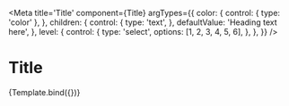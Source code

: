 
<Meta
  title='Title'
  component={Title}
  argTypes={{
    color: {
      control: { type: 'color' },
    },
    children: {
      control: {
        type: 'text',
      },
      defaultValue: 'Heading text here',
    },
    level: {
      control: {
        type: 'select',
        options: [1, 2, 3, 4, 5, 6],
      },
    },
  }}
/>


# Title

<Canvas>
  <Story name='Default'>{Template.bind({})}</Story>
</Canvas>
